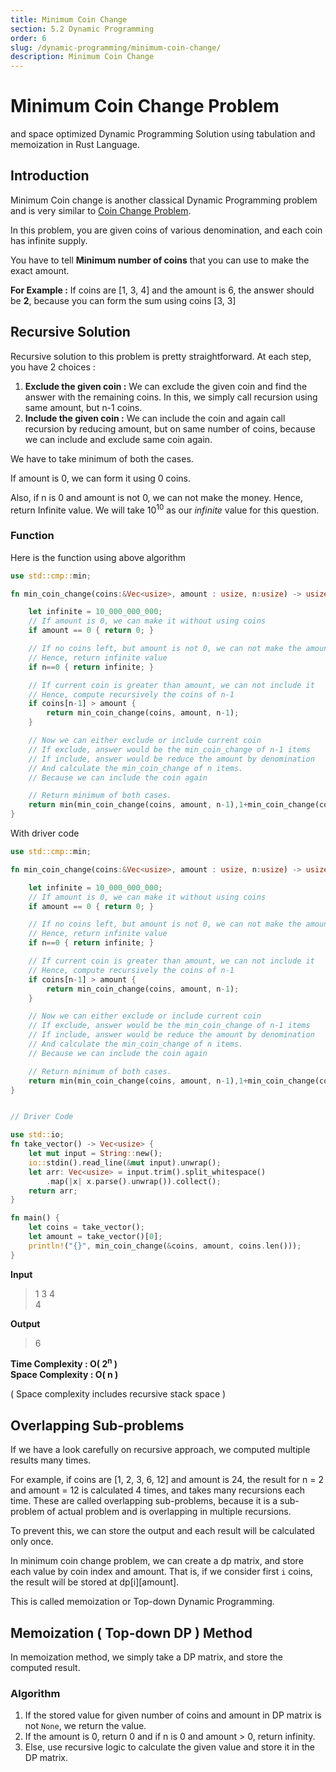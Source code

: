 ```yaml
---
title: Minimum Coin Change
section: 5.2 Dynamic Programming
order: 6
slug: /dynamic-programming/minimum-coin-change/
description: Minimum Coin Change
---
```


# Minimum Coin Change Problem
and space optimized Dynamic Programming Solution using tabulation and memoization in Rust Language.

## Introduction

Minimum Coin change is another classical Dynamic Programming problem and is very similar to [Coin Change Problem](/dynamic-programming/coin-change/).

In this problem, you are given coins of various denomination, and each coin has infinite supply.

You have to tell **Minimum number of coins** that you can use to make the exact amount.

**For Example :** If coins are [1, 3, 4] and the amount is 6, the answer should be **2**, because you can form the sum using coins [3, 3]

## Recursive Solution

Recursive solution to this problem is pretty straightforward. At each step, you have 2 choices :

1. **Exclude the given coin :** We can exclude the given coin and find the answer with the remaining coins. In this, we simply call recursion using same amount, but n-1 coins.
2. **Include the given coin :** We can include the coin and again call recursion by reducing amount, but on same number of coins, because we can include and exclude same coin again.

We have to take minimum of both the cases.

If amount is 0, we can form it using 0 coins.

Also, if n is 0 and amount is not 0, we can not make the money. Hence, return Infinite value. We will take 10<sup>10</sup> as our *infinite* value for this question.


### Function

Here is the function using above algorithm

```rust
use std::cmp::min;

fn min_coin_change(coins:&Vec<usize>, amount : usize, n:usize) -> usize{

    let infinite = 10_000_000_000;
    // If amount is 0, we can make it without using coins
    if amount == 0 { return 0; }

    // If no coins left, but amount is not 0, we can not make the amount.
    // Hence, return infinite value
    if n==0 { return infinite; }

    // If current coin is greater than amount, we can not include it
    // Hence, compute recursively the coins of n-1
    if coins[n-1] > amount {
        return min_coin_change(coins, amount, n-1);
    }

    // Now we can either exclude or include current coin
    // If exclude, answer would be the min_coin_change of n-1 items
    // If include, answer would be reduce the amount by denomination
    // And calculate the min_coin_change of n items.
    // Because we can include the coin again

    // Return minimum of both cases.
    return min(min_coin_change(coins, amount, n-1),1+min_coin_change(coins, amount-coins[n-1], n));
}
```

With driver code

```rust
use std::cmp::min;

fn min_coin_change(coins:&Vec<usize>, amount : usize, n:usize) -> usize{

    let infinite = 10_000_000_000;
    // If amount is 0, we can make it without using coins
    if amount == 0 { return 0; }

    // If no coins left, but amount is not 0, we can not make the amount.
    // Hence, return infinite value
    if n==0 { return infinite; }

    // If current coin is greater than amount, we can not include it
    // Hence, compute recursively the coins of n-1
    if coins[n-1] > amount {
        return min_coin_change(coins, amount, n-1);
    }

    // Now we can either exclude or include current coin
    // If exclude, answer would be the min_coin_change of n-1 items
    // If include, answer would be reduce the amount by denomination
    // And calculate the min_coin_change of n items.
    // Because we can include the coin again

    // Return minimum of both cases.
    return min(min_coin_change(coins, amount, n-1),1+min_coin_change(coins, amount-coins[n-1], n));
}


// Driver Code

use std::io;
fn take_vector() -> Vec<usize> {
    let mut input = String::new();
    io::stdin().read_line(&mut input).unwrap();
    let arr: Vec<usize> = input.trim().split_whitespace()
        .map(|x| x.parse().unwrap()).collect();
    return arr;
}

fn main() {
    let coins = take_vector();
    let amount = take_vector()[0];
    println!("{}", min_coin_change(&coins, amount, coins.len()));
}
```

**Input**

> 1 3 4 <br />
4

**Output**

> 6

**Time Complexity : O( 2<sup>n</sup> )** <br/>
**Space Complexity : O( n )**

( Space complexity includes recursive stack space )

## Overlapping Sub-problems

If we have a look carefully on recursive approach, we computed multiple results many times.

For example, if coins are [1, 2, 3, 6, 12] and amount is 24, the result for n = 2 and amount = 12 is calculated 4 times, and takes many recursions each time.
These are called overlapping sub-problems, because it is a sub-problem of actual problem and is overlapping in multiple recursions.

To prevent this, we can store the output and each result will be calculated only once.

In minimum coin change problem, we can create a dp matrix, and store each value by coin index and amount. That is, if we consider first `i` coins, the result will be stored at dp[i][amount].

This is called memoization or Top-down Dynamic Programming.

## Memoization ( Top-down DP ) Method

In memoization method, we simply take a DP matrix, and store the computed result.

### Algorithm

1. If the stored value for given number of coins and amount in DP matrix is not `None`, we return the value.
2. If the amount is 0, return 0 and if n is 0 and amount > 0, return infinity.
3. Else, use recursive logic to calculate the given value and store it in the DP matrix.
